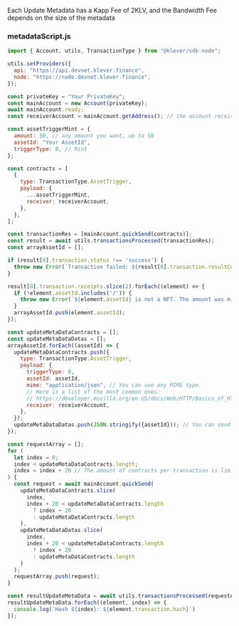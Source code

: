 



Each Update Metadata has a Kapp Fee of 2KLV, and the Bandwidth Fee depends on the size of the metadata

### metadataScript.js

```javascript
import { Account, utils, TransactionType } from "@klever/sdk-node";

utils.setProviders({
  api: "https://api.devnet.klever.finance",
  node: "https://node.devnet.klever.finance",
});

const privateKey = "Your PrivateKey";
const mainAccount = new Account(privateKey);
await mainAccount.ready;
const receiverAccount = mainAccount.getAddress(); // the account receiver of the NFTs

const assetTriggerMint = {
  amount: 50, // any amount you want, up to 50
  assetId: "Your AssetId",
  triggerType: 0, // Mint
};

const contracts = [
  {
    type: TransactionType.AssetTrigger,
    payload: {
      ...assetTriggerMint,
      receiver: receiverAccount,
    },
  },
];

const transactionRes = [mainAccount.quickSend(contracts)];
const result = await utils.transactionsProcessed(transactionRes);
const arrayAssetId = [];

if (result[0].transaction.status !== 'success') {
  throw new Error(`Transaction failed: ${result[0].transaction.resultCode}`);
}

result[0].transaction.receipts.slice(2).forEach((element) => {
  if (!element.assetId.includes('/')) {
    throw new Error(`${element.assetId} is not a NFT. The amount was minted but the metadata can't be updated`);
  }
  arrayAssetId.push(element.assetId);
});

const updateMetaDataContracts = [];
const updateMetaDataDatas = [];
arrayAssetId.forEach((assetId) => {
  updateMetaDataContracts.push({
    type: TransactionType.AssetTrigger,
    payload: {
      triggerType: 8,
      assetId: assetId,
      mime: "application/json", // You can use any MIME type.
      // Here is a list of the most common ones:
      // https://developer.mozilla.org/en-US/docs/Web/HTTP/Basics_of_HTTP/MIME_types/Common_types
      receiver: receiverAccount,
    },
  });
  updateMetaDataDatas.push(JSON.stringify({assetId})); // You can send any metadata for the given assetId here
});

const requestArray = [];
for (
  let index = 0;
  index < updateMetaDataContracts.length;
  index = index + 20 // The amount of contracts per transaction is limited to 20
) {
  const request = await mainAccount.quickSend(
    updateMetaDataContracts.slice(
      index,
      index + 20 < updateMetaDataContracts.length
        ? index + 20
        : updateMetaDataContracts.length
    ),
    updateMetaDataDatas.slice(
      index,
      index + 20 < updateMetaDataContracts.length
        ? index + 20
        : updateMetaDataContracts.length
    )
  );
  requestArray.push(request);
}

const resultUpdateMetaData = await utils.transactionsProcessed(requestArray);
resultUpdateMetaData.forEach((element, index) => {
  console.log(`Hash ${index}: ${element.transaction.hash}`)
});
```

